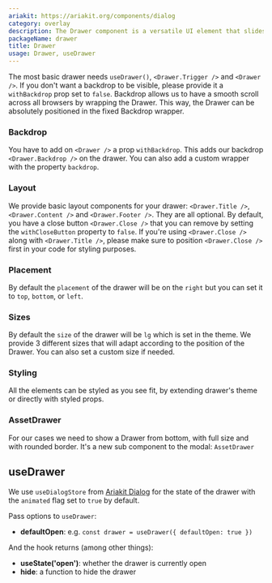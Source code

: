 ```yaml
---
ariakit: https://ariakit.org/components/dialog
category: overlay
description: The Drawer component is a versatile UI element that slides in from the edge of the screen to reveal additional content or options without navigating away from the current page. It provides a space-efficient way to present temporary or contextual information, such as menus, settings, or notifications. Drawers enhance user experience by maintaining focus on the main content while offering quick access to supplementary features.
packageName: drawer
title: Drawer
usage: Drawer, useDrawer
---
```


The most basic drawer needs `useDrawer()`, `<Drawer.Trigger />` and `<Drawer />`. If you don't want a backdrop to be visible, please provide it a `withBackdrop` prop set to `false`. Backdrop allows us to have a smooth scroll across all browsers by wrapping the Drawer. This way, the Drawer can be absolutely positioned in the fixed Backdrop wrapper.

### Backdrop

You have to add on `<Drawer />` a prop `withBackdrop`. This adds our backdrop `<Drawer.Backdrop />` on the drawer. You can also add a custom wrapper with the property `backdrop`.

<div data-playground="backdrop.tsx" data-component="Drawer"></div>

### Layout

We provide basic layout components for your drawer: `<Drawer.Title />`, `<Drawer.Content />` and `<Drawer.Footer />`. They are all optional. By default, you have a close button `<Drawer.Close />` that you can remove by setting the `withCloseButton` property to `false`. If you're using `<Drawer.Close />` along with `<Drawer.Title />`, please make sure to position `<Drawer.Close />` first in your code for styling purposes.

<div data-playground="layout.tsx" data-component="Drawer"></div>

### Placement

By default the `placement` of the drawer will be on the `right` but you can set it to `top`, `bottom`, or `left`.

<div data-playground="placement.tsx" data-component="Drawer"></div>

### Sizes

By default the `size` of the drawer will be `lg` which is set in the theme. We provide 3 different sizes that will adapt according to the position of the Drawer. You can also set a custom size if needed.

<div data-playground="sizes.tsx" data-component="Drawer"></div>

### Styling

All the elements can be styled as you see fit, by extending drawer's theme or directly with styled props.

<div data-playground="styling.tsx" data-component="Drawer"></div>

### AssetDrawer

For our cases we need to show a Drawer from bottom, with full size and with rounded border. It's a new sub component to the modal: `AssetDrawer`

<div data-playground="asset.tsx" data-component="Drawer"></div>

## useDrawer

We use `useDialogStore` from [Ariakit Dialog](https://ariakit.org/reference/use-dialog-store) for the state of the drawer with the `animated` flag set to `true` by default.

Pass options to `useDrawer`:

- **defaultOpen**: e.g. `const drawer = useDrawer({ defaultOpen: true })`

And the hook returns (among other things):

- **useState('open')**: whether the drawer is currently open
- **hide**: a function to hide the drawer
